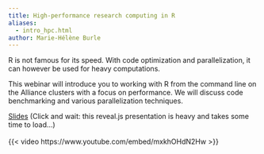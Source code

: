 ```yaml
---
title: High-performance research computing in R
aliases:
  - intro_hpc.html
author: Marie-Hélène Burle
---
```


:::{.def}

R is not famous for its speed. With code optimization and parallelization, it can however be used for heavy computations.

This webinar will introduce you to working with R from the command line on the Alliance clusters with a focus on performance. We will discuss code benchmarking and various parallelization techniques.

:::

[Slides](wb_hpc_slides.qmd){.btn .btn-outline-primary} [(Click and wait: this reveal.js presentation is heavy and takes some time to load...)]{.inlinenote}
<br><br>
{{< video https://www.youtube.com/embed/mxkhOHdN2Hw >}}
